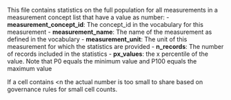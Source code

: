 This file contains statistics on the full population for all measurements in a measurement concept list that have a value as number:
- **measurement_concept_id**: The concept_id in the vocabulary for this measurement
- **measurement_name**: The name of the measurement as defined in the vocabulary
- **measurement_unit**: The unit of this measurement for which the statistics are provided
- **n_records**: The number of records included in the statistics
- **px_values**: the x percentile of the value. Note that P0 equals the minimum value and P100 equals the maximum value

If a cell contains <n the actual number is too small to share based on governance rules for small cell counts.
